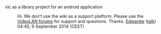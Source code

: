vlc as a library project for an android application

:Hi. We don't use the wiki as a support platform. Please use the [http://forum.videolan.org/ VideoLAN forums] for support and questions. Thanks. [[User:Edwardw|Edwardw]] ([[User talk:Edwardw|talk]]) 04:45, 9 September 2014 (CEST)